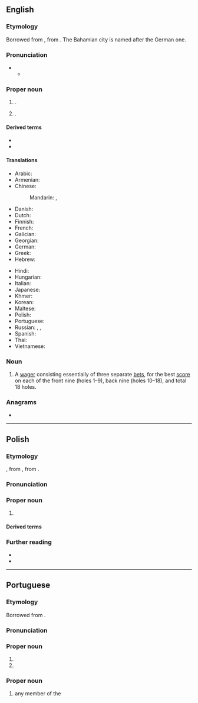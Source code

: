 ==English==
{{wikipedia}}

===Etymology===
Borrowed from {{bor|en|de|Nassau}}, from {{der|en|de|nass||wet}}. The Bahamian city is named after the German one.

===Pronunciation===
* {{IPA|en|/ˈnæsɔː/}}
** {{audio|en|LL-Q1860 (eng)-Vealhurl-Nassau.wav|Audio (UK)}}

===Proper noun===
{{en-proper noun}}

# {{place|en|city|s/Rhineland-Palatinate|c/Germany}}.
# {{place|en|capital city|c/Bahamas}}.

====Derived terms====
* {{l|en|Nassau County}}
* {{l|en|Nassuvian}}

====Translations====
{{trans-top|capital of the Bahamas}}
* Arabic: {{t|ar|نَاسَاو|f|tr=nasāw}}
* Armenian: {{t|hy|Նասաու}}
* Chinese:
*: Mandarin: {{t+|cmn|拿騷}}, {{t+|cmn|拿骚|tr=Násāo}}
* Danish: {{t|da|Nassau}}
* Dutch: {{t+|nl|Nassau}}
* Finnish: {{t|fi|Nassau}}
* French: {{t+|fr|Nassau}}
* Galician: {{t+|gl|Nassau}}
* Georgian: {{t|ka|ნასაუ}}
* German: {{t+|de|Nassau}}
* Greek: {{t|el|Νασσάου}}
* Hebrew: {{t|he|נסאו}}
{{trans-mid}}
* Hindi: {{t|hi|नासाओ|m}}
* Hungarian: {{t+|hu|Nassau}}
* Italian: {{t|it|Nassau|f}}
* Japanese: {{t|ja|ナッソー|tr=Nassō}}
* Khmer: {{t+|km|ណាស្សូ}}
* Korean: {{t|ko|^나소}}
* Maltese: {{t|mt|Nassaw}}
* Polish: {{t+|pl|Nassau|n}}
* Portuguese: {{t+|pt|Nassau}}
* Russian: {{t+|ru|На́ссау|m}}, {{t+|ru|Насса́у|m}}, {{t+|ru|На́ссо|m}}
* Spanish: {{t+|es|Nassau}}
* Thai: {{t|th|นัสซอ}}
* Vietnamese: {{t|vi|Na-xao}}
{{trans-bottom}}

===Noun===
{{en-noun}}

# {{lb|en|golf|gambling}} A [[wager]] consisting essentially of three separate [[bet]]s, for the best [[score]] on each of the front nine (holes 1–9), back nine (holes 10–18), and total 18 holes.

===Anagrams===
* {{anagrams|en|a=aanssu|Assuan|saunas}}

----

==Polish==
{{wp|lang=pl|Nassau (Bahamy)}}

===Etymology===
{{bor+|pl|en|Nassau}}, from {{der|pl|de|Nassau}}, from {{m|de|nass}}.

===Pronunciation===
{{pl-p|a=LL-Q809 (pol)-Olaf-Nassau.wav}}

===Proper noun===
{{pl-proper noun|n|indecl=yes}}

# {{place|pl|capital city|c/Bahamas|t1=Nassau}}

====Derived terms====
{{col3|pl|title=adjective|nassauski}}
{{col3|pl|title=nouns|nassauczyk|nassauka}}

===Further reading===
* {{R:pl:WSJP}}
* {{R:pl:PWN}}

{{C|pl|Exonyms}}

----

==Portuguese==

===Etymology===
Borrowed from {{bor|pt|de|Nassau}}.

===Pronunciation===
{{pt-IPA|br=Nassau}}

===Proper noun===
{{pt-proper noun|f}}

# {{place|pt|city|s/Rhineland-Palatinate|c/Germany|t1=Nassau}}
# {{place|pt|capital city|c/Bahamas|t1=Nassau}}

===Proper noun===
{{head|pt|proper noun|g=m|plural|Nassau|or|Nassaus}}

# any member of the {{w|House of Nassau}}